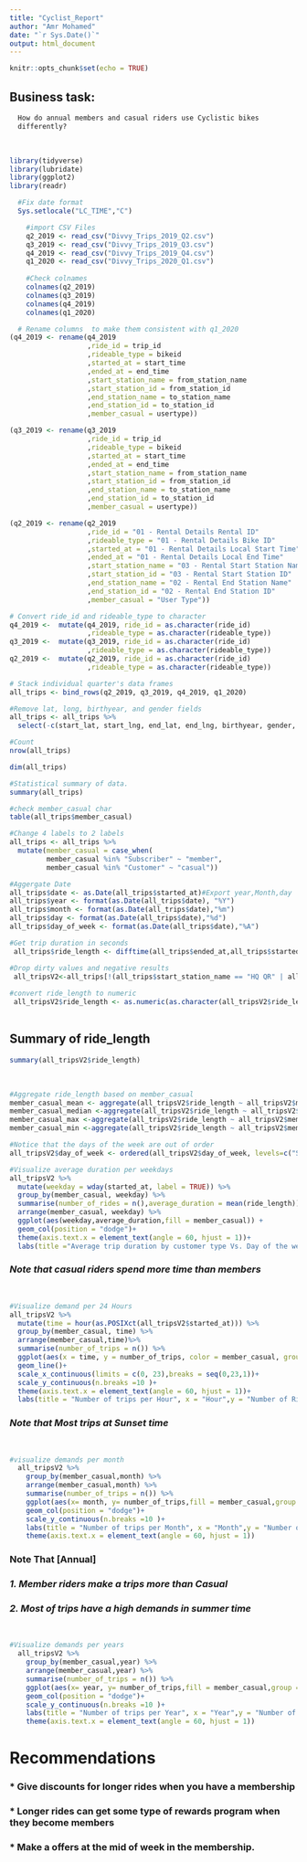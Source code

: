 ```yaml
---
title: "Cyclist_Report"
author: "Amr Mohamed"
date: "`r Sys.Date()`"
output: html_document
---
```


```r
knitr::opts_chunk$set(echo = TRUE)
```

## Business task: 

```bash
  How do annual members and casual riders use Cyclistic bikes
  differently?
```
<br />

  
```r
library(tidyverse)
library(lubridate) 
library(ggplot2) 
library(readr)

  #Fix date format
  Sys.setlocale("LC_TIME","C")

    #import CSV Files
    q2_2019 <- read_csv("Divvy_Trips_2019_Q2.csv")
    q3_2019 <- read_csv("Divvy_Trips_2019_Q3.csv")
    q4_2019 <- read_csv("Divvy_Trips_2019_Q4.csv")
    q1_2020 <- read_csv("Divvy_Trips_2020_Q1.csv")
    
    #Check colnames
    colnames(q2_2019)
    colnames(q3_2019)
    colnames(q4_2019)
    colnames(q1_2020)

```

```r
  # Rename columns  to make them consistent with q1_2020 
(q4_2019 <- rename(q4_2019
                   ,ride_id = trip_id
                   ,rideable_type = bikeid 
                   ,started_at = start_time  
                   ,ended_at = end_time  
                   ,start_station_name = from_station_name 
                   ,start_station_id = from_station_id 
                   ,end_station_name = to_station_name 
                   ,end_station_id = to_station_id 
                   ,member_casual = usertype))

(q3_2019 <- rename(q3_2019
                   ,ride_id = trip_id
                   ,rideable_type = bikeid 
                   ,started_at = start_time  
                   ,ended_at = end_time  
                   ,start_station_name = from_station_name 
                   ,start_station_id = from_station_id 
                   ,end_station_name = to_station_name 
                   ,end_station_id = to_station_id 
                   ,member_casual = usertype))

(q2_2019 <- rename(q2_2019
                   ,ride_id = "01 - Rental Details Rental ID"
                   ,rideable_type = "01 - Rental Details Bike ID" 
                   ,started_at = "01 - Rental Details Local Start Time"  
                   ,ended_at = "01 - Rental Details Local End Time"  
                   ,start_station_name = "03 - Rental Start Station Name" 
                   ,start_station_id = "03 - Rental Start Station ID"
                   ,end_station_name = "02 - Rental End Station Name" 
                   ,end_station_id = "02 - Rental End Station ID"
                   ,member_casual = "User Type"))

```

```r
# Convert ride_id and rideable_type to character 
q4_2019 <-  mutate(q4_2019, ride_id = as.character(ride_id)
                   ,rideable_type = as.character(rideable_type)) 
q3_2019 <-  mutate(q3_2019, ride_id = as.character(ride_id)
                   ,rideable_type = as.character(rideable_type)) 
q2_2019 <-  mutate(q2_2019, ride_id = as.character(ride_id)
                   ,rideable_type = as.character(rideable_type)) 

# Stack individual quarter's data frames 
all_trips <- bind_rows(q2_2019, q3_2019, q4_2019, q1_2020)

#Remove lat, long, birthyear, and gender fields
all_trips <- all_trips %>%  
  select(-c(start_lat, start_lng, end_lat, end_lng, birthyear, gender, "01 - Rental Details Duration In Seconds Uncapped", "05 - Member Details Member Birthday Year", "Member Gender", "tripduration"))

#Count 
nrow(all_trips)

dim(all_trips) 

#Statistical summary of data.
summary(all_trips)

#check member_casual char
table(all_trips$member_casual)

#Change 4 labels to 2 labels
all_trips <- all_trips %>%
  mutate(member_casual = case_when(
         member_casual %in% "Subscriber" ~ "member",
         member_casual %in% "Customer" ~ "casual"))

#Aggergate Date 
all_trips$date <- as.Date(all_trips$started_at)#Export year,Month,day 
all_trips$year <- format(as.Date(all_trips$date), "%Y")
all_trips$month <- format(as.Date(all_trips$date),"%m")
all_trips$day <- format(as.Date(all_trips$date),"%d")
all_trips$day_of_week <- format(as.Date(all_trips$date),"%A")

```

```r
#Get trip duration in seconds
 all_trips$ride_length <- difftime(all_trips$ended_at,all_trips$started_at)
```

```r
#Drop dirty values and negative results
 all_tripsV2<-all_trips[!(all_trips$start_station_name == "HQ QR" | all_trips$ride_length<0),]
 
#convert ride_length to numeric 
 all_tripsV2$ride_length <- as.numeric(as.character(all_tripsV2$ride_length))
 
```
 
## Summary of ride_length 

```r
summary(all_tripsV2$ride_length)
```

<br />

```r
#Aggregate ride_length based on member_casual
member_casual_mean <- aggregate(all_tripsV2$ride_length ~ all_tripsV2$member_casual, FUN = mean)
member_casual_median <-aggregate(all_tripsV2$ride_length ~ all_tripsV2$member_casual, FUN = median)
member_casual_max <-aggregate(all_tripsV2$ride_length ~ all_tripsV2$member_casual, FUN = max)
member_casual_min <-aggregate(all_tripsV2$ride_length ~ all_tripsV2$member_casual, FUN = min)

#Notice that the days of the week are out of order
all_tripsV2$day_of_week <- ordered(all_tripsV2$day_of_week, levels=c("Sunday", "Monday", "Tuesday", "Wednesday", "Thursday", "Friday", "Saturday"))

```


```r
#Visualize average duration per weekdays
all_tripsV2 %>%  
  mutate(weekday = wday(started_at, label = TRUE)) %>%
  group_by(member_casual, weekday) %>%
  summarise(number_of_rides = n(),average_duration = mean(ride_length)) %>% 
  arrange(member_casual, weekday) %>% 
  ggplot(aes(weekday,average_duration,fill = member_casual)) + 
  geom_col(position = "dodge")+
  theme(axis.text.x = element_text(angle = 60, hjust = 1))+
  labs(title ="Average trip duration by customer type Vs. Day of the week")

```

### _Note that casual riders spend more time than members_ 

<br /> 
```r
#Visualize demand per 24 Hours
all_tripsV2 %>% 
  mutate(time = hour(as.POSIXct(all_tripsV2$started_at))) %>%
  group_by(member_casual, time) %>%
  arrange(member_casual,time)%>%
  summarise(number_of_trips = n()) %>%
  ggplot(aes(x = time, y = number_of_trips, color = member_casual, group = member_casual)) +
  geom_line()+
  scale_x_continuous(limits = c(0, 23),breaks = seq(0,23,1))+
  scale_y_continuous(n.breaks =10 )+
  theme(axis.text.x = element_text(angle = 60, hjust = 1))+
  labs(title = "Number of trips per Hour", x = "Hour",y = "Number of Rides")
```

### _Note that Most trips at Sunset time_

<br />
```r
#visualize demands per month
  all_tripsV2 %>% 
    group_by(member_casual,month) %>%
    arrange(member_casual,month) %>%  
    summarise(number_of_trips = n()) %>%
    ggplot(aes(x= month, y= number_of_trips,fill = member_casual,group = member_casual))+ 
    geom_col(position = "dodge")+
    scale_y_continuous(n.breaks =10 )+
    labs(title = "Number of trips per Month", x = "Month",y = "Number of Rides")+
    theme(axis.text.x = element_text(angle = 60, hjust = 1))

```

### __Note That [Annual]__

### _1. Member riders make a trips more than Casual_

### _2. Most of trips have a high demands in summer time_ 

<br />

```r
#Visualize demands per years 
  all_tripsV2 %>% 
    group_by(member_casual,year) %>%
    arrange(member_casual,year) %>%  
    summarise(number_of_trips = n()) %>%
    ggplot(aes(x= year, y= number_of_trips,fill = member_casual,group = member_casual))+ 
    geom_col(position = "dodge")+
    scale_y_continuous(n.breaks =10 )+
    labs(title = "Number of trips per Year", x = "Year",y = "Number of Rides")+
    theme(axis.text.x = element_text(angle = 60, hjust = 1))
```

# Recommendations 

### * Give discounts for longer rides when you have a membership
### * Longer rides can get some type of rewards program when they become members
### * Make a offers at the mid of week in the membership. 